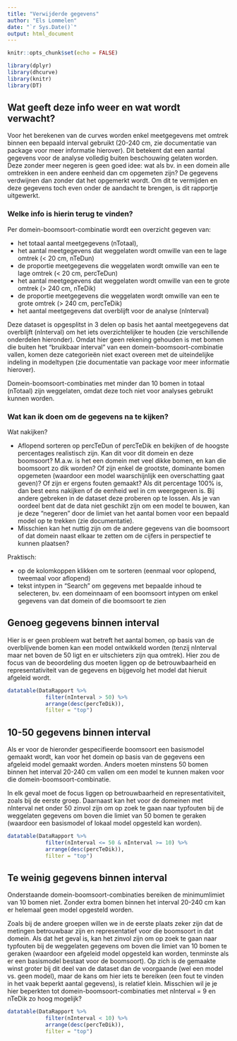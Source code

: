 ```yaml
---
title: "Verwijderde gegevens"
author: "Els Lommelen"
date: "`r Sys.Date()`"
output: html_document
---
```


```r
knitr::opts_chunk$set(echo = FALSE)
```

```r
library(dplyr)
library(dhcurve)
library(knitr)
library(DT)

```

## Wat geeft deze info weer en wat wordt verwacht?

Voor het berekenen van de curves worden enkel meetgegevens met omtrek binnen een bepaald interval gebruikt (20-240 cm, zie documentatie van package voor meer informatie hierover).  Dit betekent dat een aantal gegevens voor de analyse volledig buiten beschouwing gelaten worden.  Deze zonder meer negeren is geen goed idee: wat als bv. in een domein alle omtrekken in een andere eenheid dan cm opgemeten zijn?  De gegevens verdwijnen dan zonder dat het opgemerkt wordt.  Om dit te vermijden en deze gegevens toch even onder de aandacht te brengen, is dit rapportje uitgewerkt.

### Welke info is hierin terug te vinden?

Per domein-boomsoort-combinatie wordt een overzicht gegeven van: 

- het totaal aantal meetgegevens (nTotaal), 
- het aantal meetgegevens dat weggelaten wordt omwille van een te lage omtrek (< 20 cm, nTeDun)
- de proportie meetgegevens die weggelaten wordt omwille van een te lage omtrek (< 20 cm, percTeDun)
- het aantal meetgegevens dat weggelaten wordt omwille van een te grote omtrek (> 240 cm, nTeDik)
- de proportie meetgegevens die weggelaten wordt omwille van een te grote omtrek (> 240 cm, percTeDik)
- het aantal meetgegevens dat overblijft voor de analyse (nInterval)

Deze dataset is opgesplitst in 3 delen op basis het aantal meetgegevens dat overblijft (nInterval) om het iets overzichtelijker te houden (zie verschillende onderdelen hieronder).  Omdat hier geen rekening gehouden is met bomen die buiten het "bruikbaar interval" van een domein-boomsoort-combinatie vallen, komen deze categorieën niet exact overeen met de uiteindelijke indeling in modeltypen (zie documentatie van package voor meer informatie hierover). <!-- Als deze indeling zinvol is, kan dit wel zo uitgewerkt worden, bv. door de modeltype-groepen toe te voegen.  Maar ik wacht liever de discussie hierover af vooraleer ik er werk in ga steken.  -->

Domein-boomsoort-combinaties met minder dan 10 bomen in totaal (nTotaal) zijn weggelaten, omdat deze toch niet voor analyses gebruikt kunnen worden.

### Wat kan ik doen om de gegevens na te kijken?

Wat nakijken?

- Aflopend sorteren op percTeDun of percTeDik en bekijken of de hoogste percentages realistisch zijn.  Kan dit voor dit domein en deze boomsoort?  M.a.w. is het een domein met veel dikke bomen, en kan die boomsoort zo dik worden?  Of zijn enkel de grootste, dominante bomen opgemeten (waardoor een model waarschijnlijk een overschatting gaat geven)?  Of zijn er ergens fouten gemaakt?  Als dit percentage 100% is, dan best eens nakijken of de eenheid wel in cm weergegeven is.  Bij andere gebreken in de dataset deze proberen op te lossen.  Als je van oordeel bent dat de data niet geschikt zijn om een model te bouwen, kan je deze "negeren" door de limiet van het aantal bomen voor een bepaald model op te trekken (zie documentatie).
- Misschien kan het nuttig zijn om de andere gegevens van die boomsoort of dat domein naast elkaar te zetten om de cijfers in perspectief te kunnen plaatsen?

Praktisch:

- op de kolomkoppen klikken om te sorteren (eenmaal voor oplopend, tweemaal voor aflopend)
- tekst intypen in "Search" om gegevens met bepaalde inhoud te selecteren, bv. een domeinnaam of een boomsoort intypen om enkel gegevens van dat domein of die boomsoort te zien


## Genoeg gegevens binnen interval

Hier is er geen probleem wat betreft het aantal bomen, op basis van de overblijvende bomen kan een model ontwikkeld worden (tenzij nInterval maar net boven de 50 ligt en er uitschieters zijn qua omtrek).  Hier zou de focus van de beoordeling dus moeten liggen op de betrouwbaarheid en representativiteit van de gegevens en bijgevolg het model dat hieruit afgeleid wordt.

```r

datatable(DataRapport %>%
            filter(nInterval > 50) %>%
            arrange(desc(percTeDik)),
            filter = "top")
```

## 10-50 gegevens binnen interval

Als er voor de hieronder gespecifieerde boomsoort een basismodel gemaakt wordt, kan voor het domein op basis van de gegevens een afgeleid model gemaakt worden.  Anders moeten minstens 50 bomen binnen het interval 20-240 cm vallen om een model te kunnen maken voor die domein-boomsoort-combinatie.

In elk geval moet de focus liggen op betrouwbaarheid en representativiteit, zoals bij de eerste groep.  Daarnaast kan het voor de domeinen met nInterval net onder 50 zinvol zijn om op zoek te gaan naar typfouten bij de weggelaten gegevens om boven die limiet van 50 bomen te geraken (waardoor een basismodel of lokaal model opgesteld kan worden).

```r

datatable(DataRapport %>%
            filter(nInterval <= 50 & nInterval >= 10) %>%
            arrange(desc(percTeDik)),
            filter = "top")
```

## Te weinig gegevens binnen interval

Onderstaande domein-boomsoort-combinaties bereiken de minimumlimiet van 10 bomen niet.  Zonder extra bomen binnen het interval 20-240 cm kan er helemaal geen model opgesteld worden.

Zoals bij de andere groepen willen we in de eerste plaats zeker zijn dat de metingen betrouwbaar zijn en representatief voor die boomsoort in dat domein.  Als dat het geval is, kan het zinvol zijn om op zoek te gaan naar typfouten bij de weggelaten gegevens om boven die limiet van 10 bomen te geraken (waardoor een afgeleid model opgesteld kan worden, tenminste als er een basismodel bestaat voor de boomsoort).  Op zich is de gemaakte winst groter bij dit deel van de dataset dan de voorgaande (wel een model vs. geen model), maar de kans om hier iets te bereiken (een fout te vinden in het vaak beperkt aantal gegevens), is relatief klein.  Misschien wil je je hier beperkten tot domein-boomsoort-combinaties met nInterval = 9 en nTeDik zo hoog mogelijk?

```r

datatable(DataRapport %>%
            filter(nInterval < 10) %>%
            arrange(desc(percTeDik)),
            filter = "top")
```



